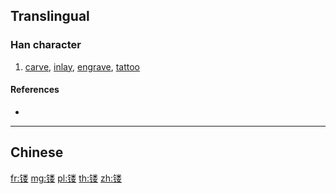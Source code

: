 {{character info/new}}
{{also|鏤}}
==Translingual==

===Han character===
{{Han char|rn=167|rad=钅|as=09|sn=14|four=|canj=CFDV}}

# [[carve]], [[inlay]], [[engrave]], [[tattoo]]

====References====
* {{Han ref|kx=1328.061|hdz=64235.150|uh=9542|ud=38210}}

----

==Chinese==
{{zh-see|鏤}}

[[fr:镂]]
[[mg:镂]]
[[pl:镂]]
[[th:镂]]
[[zh:镂]]